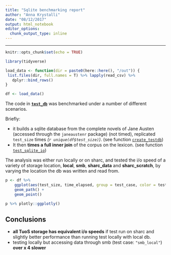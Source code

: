 ```yaml
---
title: "Sqlite benchmarking report"
author: "Anna Krystalli"
date: "08/12/2017"
output: html_notebook
editor_options: 
  chunk_output_type: inline
---
```


***

```r
knitr::opts_chunk$set(echo = TRUE)
```

```r
library(tidyverse)

load_data <- function(dir = paste0(here::here(), "/out")) { 
 list.files(dir, full.names = T) %>% lapply(read_csv) %>%
   dplyr::bind_rows()
}

df <- load_data()
```

The code in [**`test_db`**](https://github.com/annakrystalli/sqlite_benchmark/blob/master/test-db.R) was benchmarked under a number of different scenarios. 

Briefly:

- it builds a sqlite database from the complete novels of Jane Austen (accessed through the `janeaustenr` package) (not timed), replicated `test_size` times *(`r unique(df$test_size)`)*. (see function [`create_testdb`](https://github.com/annakrystalli/sqlite_benchmark/blob/cf0aa52f2496bb6996ed3be413b5c78698eafc8e/R/functions.R#L8))
- It then **times a full inner join** of the corpus on the lexicon. (see function [`test_sqlite_io`](https://github.com/annakrystalli/sqlite_benchmark/blob/cf0aa52f2496bb6996ed3be413b5c78698eafc8e/R/functions.R#L80))



The analysis was either run locally or on sharc, and tested the i/o speed of a variety of storage location, **local**, **smb**, **sharc_data** and **sharc_scratch**, by varying the location the db was written and read from.




```r
p <- df %>% 
    ggplot(aes(test_size, time_elapsed, group = test_case, color = test_case)) +
    geom_path() +
    geom_point()

p %>% plotly::ggplotly()
```


## Conclusions

- **all TuoS storage has equivalent i/o speeds** if test run on sharc and slightly better performance than running test locally with local db.
- testing locally but accessing data through smb (test case: `"smb_local"`) **over x 4 slower**
